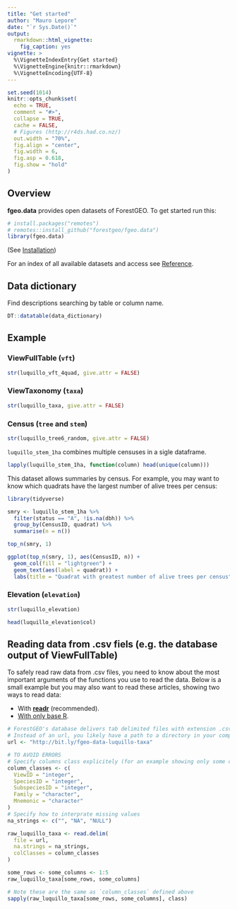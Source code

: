```yaml
---
title: "Get started"
author: "Mauro Lepore"
date: "`r Sys.Date()`"
output:
  rmarkdown::html_vignette:
    fig_caption: yes
vignette: >
  %\VignetteIndexEntry{Get started}
  %\VignetteEngine{knitr::rmarkdown}
  %\VignetteEncoding{UTF-8}
---
```


```r
set.seed(1014)
knitr::opts_chunk$set(
  echo = TRUE,
  comment = "#>",
  collapse = TRUE,
  cache = FALSE,
  # Figures (http://r4ds.had.co.nz/)
  out.width = "70%",
  fig.align = "center",
  fig.width = 6,
  fig.asp = 0.618,
  fig.show = "hold"
)
```

## Overview

__fgeo.data__ provides open datasets of ForestGEO. To get started run this:

```r
# install.packages("remotes")
# remotes::install_github("forestgeo/fgeo.data")
library(fgeo.data)
```

(See [Installation](https://forestgeo.github.io/fgeo.data/index.html#installation))

For an index of all available datasets and access see [Reference](https://forestgeo.github.io/fgeo.data/reference/index.html).

## Data dictionary

Find descriptions searching by table or column name.

```r
DT::datatable(data_dictionary)
```

## Example

### ViewFullTable (`vft`)

```r
str(luquillo_vft_4quad, give.attr = FALSE)
```

### ViewTaxonomy (`taxa`)

```r
str(luquillo_taxa, give.attr = FALSE)
```

### Census (`tree` and `stem`)

```r
str(luquillo_tree6_random, give.attr = FALSE)
```

`luquillo_stem_1ha` combines multiple censuses in a sigle dataframe.

```r
lapply(luquillo_stem_1ha, function(column) head(unique(column)))
```
This dataset allows summaries by census. For example, you may want to know which quadrats have the largest number of alive trees per census:

```r
library(tidyverse)

smry <- luquillo_stem_1ha %>% 
  filter(status == "A", !is.na(dbh)) %>% 
  group_by(CensusID, quadrat) %>% 
  summarise(n = n())

top_n(smry, 1)
```

```r
ggplot(top_n(smry, 1), aes(CensusID, n)) + 
  geom_col(fill = "lightgreen") +
  geom_text(aes(label = quadrat)) +
  labs(title = "Quadrat with greatest number of alive trees per census")
```

### Elevation (`elevation`)

```r
str(luquillo_elevation)

head(luquillo_elevation$col)
```

## Reading data from .csv fiels (e.g. the database output of ViewFullTable)

To safely read raw data from .csv files, you need to know about the most important arguments of the functions you use to read the data. Below is a small example but you may also want to read these articles, showing two ways to read data:

* With [__readr__](https://fgeo.netlify.com/2018/03/13/2018-03-13-import-dataset/) (recommended).
* [With only base R](https://fgeo.netlify.com/2018/03/15/2018-03-15-how-to-read-data-safely-with-only-base-r/).

```r
# ForestGEO's database delivers tab delimited files with extension .csv.
# Instead of an url, you likely have a path to a directory in your computer.
url <- "http://bit.ly/fgeo-data-luquillo-taxa"

# TO AVOID ERRORS
# Specify columns class explicitely (for an example showing only some columns)
column_classes <- c(
  ViewID = "integer", 
  SpeciesID = "integer", 
  SubspeciesID = "integer", 
  Family = "character", 
  Mnemonic = "character"
)
# Specify how to interprate missing values
na_strings <- c("", "NA", "NULL")

raw_luquillo_taxa <- read.delim(
  file = url, 
  na.strings = na_strings, 
  colClasses = column_classes
)

some_rows <- some_columns <- 1:5
raw_luquillo_taxa[some_rows, some_columns]

# Note these are the same as `column_classes` defined above
sapply(raw_luquillo_taxa[some_rows, some_columns], class)
```

